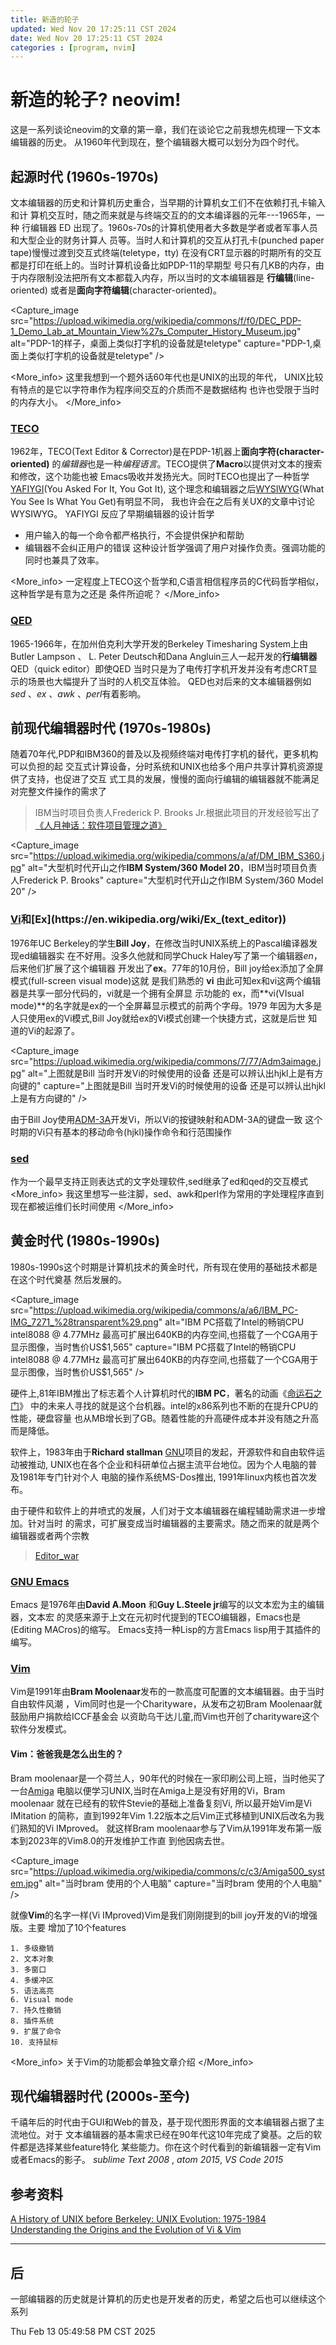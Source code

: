```yaml
---
title: 新造的轮子
updated: Wed Nov 20 17:25:11 CST 2024
date: Wed Nov 20 17:25:11 CST 2024
categories : [program, nvim]
---
```


# 新造的轮子? neovim!
这是一系列谈论neovim的文章的第一章，我们在谈论它之前我想先梳理一下文本编辑器的历史。
从1960年代到现在，整个编辑器大概可以划分为四个时代。

## 起源时代 (1960s-1970s)
文本编辑器的历史和计算机历史重合，当早期的计算机女工们不在依赖打孔卡输入和计
算机交互时，随之而来就是与终端交互的的文本编译器的元年---1965年，一种 行编辑器
ED 出现了。1960s-70s的计算机使用者大多数是学者或者军事人员和大型企业的财务计算人
员等。当时人和计算机的交互从打孔卡(punched paper tape)慢慢过渡到交互式终端(teletype，tty)
在没有CRT显示器的时期所有的交互都是打印在纸上的。当时计算机设备比如PDP-11的早期型
号只有几KB的内存，由于内存限制没法把所有文本都载入内存，所以当时的文本编辑器是
**行编辑**(line-oriented) 或者是**面向字符编辑**(character-oriented)。  


<Capture_image src="https://upload.wikimedia.org/wikipedia/commons/f/f0/DEC_PDP-1_Demo_Lab_at_Mountain_View%27s_Computer_History_Museum.jpg"
               alt="PDP-1的样子，桌面上类似打字机的设备就是teletype"
               capture="PDP-1,桌面上类似打字机的设备就是teletype" />

<More_info>
这里我想到一个题外话60年代也是UNIX的出现的年代，
UNIX比较有特点的是它以字符串作为程序间交互的介质而不是数据结构
也许也受限于当时的内存大小。
</More_info>

### [TECO](https://en.wikipedia.org/wiki/TECO_(text_editor))
1962年，TECO(Text Editor & Corrector)是在PDP-1机器上**面向字符(character-oriented)**
的*编辑器*也是一种*编程语言*。TECO提供了**Macro**以提供对文本的搜索和修改，这个功能也被
Emacs吸收并发扬光大。同时TECO也提出了一种哲学[YAFIYGI](http://catb.org/jargon/html/Y/YAFIYGI.html)(You Asked For It, You Got It),
这个理念和编辑器之后[WYSIWYG](https://en.wikipedia.org/wiki/WYSIWYG)(What You See Is What You Get)有明显不同，
我也许会在之后有关UX的文章中讨论WYSIWYG。
YAFIYGI 反应了早期编辑器的设计哲学
* 用户输入的每一个命令都严格执行，不会提供保护和帮助
* 编辑器不会纠正用户的错误
这种设计哲学强调了用户对操作负责。强调功能的同时也兼具了效率。

<More_info>
一定程度上TECO这个哲学和,C语言相信程序员的C代码哲学相似，这种哲学是有意为之还是
条件所迫呢？
</More_info>

### [QED](https://en.wikipedia.org/wiki/QED_(text_editor))
1965-1966年，在加州伯克利大学开发的Berkeley Timesharing System上由Butler Lampson 、
L. Peter Deutsch和Dana Angluin三人一起开发的**行编辑器**QED（quick editor）即使QED
当时只是为了电传打字机开发并没有考虑CRT显示的场景也大幅提升了当时的人机交互体验。
QED也对后来的文本编辑器例如 *sed* 、*ex* 、*awk* 、*perl*有着影响。

## 前现代编辑器时代 (1970s-1980s)
随着70年代,PDP和IBM360的普及以及视频终端对电传打字机的替代，更多机构可以负担的起
交互式计算设备，分时系统和UNIX也给多个用户共享计算机资源提供了支持，也促进了交互
式工具的发展，慢慢的面向行编辑的编辑器就不能满足对完整文件操作的需求了

> IBM当时项目负责人Frederick P. Brooks Jr.根据此项目的开发经验写出了[《人月神话：软件项目管理之道》](https://en.wikipedia.org/wiki/The_Mythical_Man-Month)

<Capture_image src="https://upload.wikimedia.org/wikipedia/commons/a/af/DM_IBM_S360.jpg"
               alt="大型机时代开山之作**IBM System/360 Model 20**，IBM当时项目负责人Frederick P. Brooks"
               capture="大型机时代开山之作IBM System/360 Model 20" />


### [Vi](https://en.wikipedia.org/wiki/Vi_(text_editor))和[Ex](https://en.wikipedia.org/wiki/Ex_(text_editor))
1976年UC Berkeley的学生**Bill Joy**，在修改当时UNIX系统上的Pascal编译器发现ed编辑器实
在不好用。没多久他就和同学Chuck Haley写了第一个编辑器*en*，后来他们扩展了这个编辑器
开发出了**ex**。77年的10月份，Bill joy给ex添加了全屏模式(full-screen visual mode)这就
是我们熟悉的 **vi** 由此可知ex和vi这两个编辑器是共享一部分代码的，vi就是一个拥有全屏显
示功能的 ex，而**vi(VIsual mode)**的名字就是ex的一个全屏幕显示模式的前两个字母。1979
年因为大多是人只使用ex的Vi模式,Bill Joy就给ex的Vi模式创建一个快捷方式，这就是后世
知道的Vi的起源了。
 

<Capture_image src="https://upload.wikimedia.org/wikipedia/commons/7/77/Adm3aimage.jpg"
               alt="上图就是Bill 当时开发Vi的时候使用的设备 还是可以辨认出hjkl上是有方向键的"
               capture="上图就是Bill 当时开发Vi的时候使用的设备 还是可以辨认出hjkl上是有方向键的" />

由于Bill Joy使用[ADM-3A](https://en.wikipedia.org/wiki/ADM-3A)开发Vi，所以Vi的按键映射和ADM-3A的键盘一致
这个时期的Vi只有基本的移动命令(hjkl)操作命令和行范围操作

### [sed](https://en.wikipedia.org/wiki/Sed)
作为一个最早支持正则表达式的文字处理软件,sed继承了ed和qed的交互模式
<More_info>
我这里想写一些注脚，sed、awk和perl作为常用的字处理程序直到现在都被运维们长时间使用
</More_info>

## 黄金时代 (1980s-1990s)
1980s-1990s这个时期是计算机技术的黄金时代，所有现在使用的基础技术都是在这个时代奠基
然后发展的。

<Capture_image src="https://upload.wikimedia.org/wikipedia/commons/a/a6/IBM_PC-IMG_7271_%28transparent%29.png"
               alt="IBM PC搭载了Intel的畅销CPU intel8088 @ 4.77MHz 最高可扩展出640KB的内存空间,也搭载了一个CGA用于显示图像，当时售价US$1,565"
               capture="IBM PC搭载了Intel的畅销CPU intel8088 @ 4.77MHz 最高可扩展出640KB的内存空间,也搭载了一个CGA用于显示图像，当时售价US$1,565" />

硬件上,81年IBM推出了标志着个人计算机时代的**IBM PC**，著名的动画《[命运石之门](https://en.wikipedia.org/wiki/Steins;Gate)》
中的未来人寻找的就是这个台机器。intel的x86系列也不断的在提升CPU的性能，硬盘容量
也从MB增长到了GB。随着性能的升高硬件成本并没有随之升高而是降低。

软件上，1983年由于**Richard stallman** [GNU](https://www.gnu.org/)项目的发起，开源软件和自由软件运动被推动,
UNIX也在各个企业和科研单位占据主流平台地位。因为个人电脑的普及1981年专门针对个人
电脑的操作系统MS-Dos推出, 1991年linux内核也首次发布。

由于硬件和软件上的井喷式的发展，人们对于文本编辑器在编程辅助需求进一步增加。针对当时
的需求，可扩展变成当时编辑器的主要需求。随之而来的就是两个编辑器或者两个宗教

> [Editor_war](https://en.wikipedia.org/wiki/Editor_war)

### [GNU Emacs](https://en.wikipedia.org/wiki/GNU_Emacs)
Emacs 是1976年由**David A.Moon** 和**Guy L.Steele jr**编写的以文本宏为主的编辑器，文本宏
的灵感来源于上文在元初时代提到的TECO编辑器，Emacs也是(Editing MACros)的缩写。
Emacs支持一种Lisp的方言Emacs lisp用于其插件的编写。

### [Vim](https://en.wikipedia.org/wiki/Vim_(text_editor))
Vim是1991年由**Bram Moolenaar**发布的一款高度可配置的文本编辑器。由于当时自由软件风潮
，Vim同时也是一个Charityware，从发布之初Bram Moolenaar就鼓励用户捐款给ICCF基金会
以资助乌干达儿童,而Vim也开创了charityware这个软件分发模式。

#### Vim：爸爸我是怎么出生的？
Bram moolenaar是一个荷兰人，90年代的时候在一家印刷公司上班，当时他买了一台[Amiga](https://en.wikipedia.org/wiki/Amiga) 
电脑以便学习UNIX,当时在Amiga上是没有好用的Vi，Bram
moolenaar 就在已经有的软件Stevie的基础上准备复刻Vi, 所以最开始Vim是Vi IMitation
的简称，直到1992年Vim 1.22版本之后Vim正式移植到UNIX后改名为我们熟知的Vi IMproved。
就这样Bram moolenaar参与了Vim从1991年发布第一版本到2023年的Vim8.0的开发维护工作直
到他因病去世。

<Capture_image src="https://upload.wikimedia.org/wikipedia/commons/c/c3/Amiga500_system.jpg"
               alt="当时bram 使用的个人电脑"
               capture="当时bram 使用的个人电脑" />


就像**Vim**的名字一样(Vi IMproved)Vim是我们刚刚提到的bill joy开发的Vi的增强版。主要
增加了10个features 

    1. 多级撤销   
    2. 文本对象 
    3. 多窗口     
    4. 多缓冲区
    5. 语法高亮   
    6. Visual mode
    7. 持久性撤销 
    8. 插件系统 
    9. 扩展了命令 
    10. 支持鼠标 

<More_info>
    关于Vim的功能都会单独文章介绍
</More_info>

## 现代编辑器时代 (2000s-至今)
千禧年后的时代由于GUI和Web的普及，基于现代图形界面的文本编辑器占据了主流地位。对于
文本编辑器的基本需求已经在90年代这10年完成了奠基。之后的软件都是选择某些feature特化
某些能力。你在这个时代看到的新编辑器一定有Vim或者Emacs的影子。
*sublime Text 2008* , *atom 2015*, *VS Code 2015*

## 参考资料
[A History of UNIX before Berkeley: UNIX Evolution: 1975-1984](doc.cat-v.org/unix/unix-before-berkeley)  
[Understanding the Origins and the Evolution of Vi & Vim](https://pikuma.com/blog/origins-of-vim-text-editor)  

---

## 后

一部编辑器的历史就是计算机的历史也是开发者的历史，希望之后也可以继续这个系列

Thu Feb 13 05:49:58 PM CST 2025


